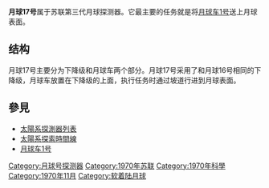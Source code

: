 {{Infobox spacecraft
| Name                   = '''月球17号'''(Luna 17) 
| Image                  = 
| Caption                = 月球17号
| Mission_Identifier     = 
| Organisation           = [[苏联|苏联]]
| Major_Contractors      = [[Lavochkin|GSMZ Lavochkin]]
| Bus                    = 
| Mission_Type           = [[月面学|月面学]] [[月球步行者|月球车]]
| Satellite_Of           = [[月球|月球]]
| Orbital_Insertion_Date = 1970年11月15日
| Orbits                 = 
| Launch Date            = 1970年11月10日 14:44:01 UTC
| Carrier_Rocket         = [[質子K型運載火箭|质子-8K82K]]/[[D组级|D]]
| Flight Number          = 
| Launch_Site            = [[拜科努尔航天发射场|拜科努尔航天发射场]]
| Mission_Duration       = 322 天<br/>最后联系在1971年9月14日 13:05 UTC
| MissionHighlight       = 着陆月球车, 旅行10,540米
| Decay                  =
| COSPAR_ID              = 1970-095A
| nolink                 = y<!--set to anything to prevent linking COSPAR to NSSDC database-->
| Webpage                = 
| Mass                   = {{Convert|5700|kg|abbr=on}}
| Dimensions             = 
| Power                  = 
| Batteries              = 
<!--Planetary/Lunar landing-->
| Planet                 = [[月球|月球]]
| Planet_Landing         = 1970年8月17日 03:46:50 UTC
| Planet_Coords          = 38°17'N 35°W
| Planet_Depart          = 
<!--Instruments-->
| Instruments            = 
| Main_Instruments       = Photographic imaging system<br/>X-ray spectrometer<br/>Penetrometer<br/>Laser reflector<br/>Radiation detectors<br/>X-ray telescope<br/>Odometer/Speedometer 
| Resolution             = 
| Spectral_Band          = 
| Data_Rate              = 
| SSR                    = <!--solid-state recorder-->
| IMG_Resolution         = 
<!--Transponders-->
| Transponders           = 
| Transponder Capacity   = 
| Coverage               = 
| Twta output power      = 
| Bandwidth              = 
| EIRP                   = 
| Refs                   = [http://nssdc.gsfc.nasa.gov/nmc/spacecraftDisplay.do?id=1970-095A NASA NSSDC Master Catalog]
| Below                  = 
}}

'''月球17号'''属于苏联第三代月球探测器。它最主要的任务就是将[[月球车1号|月球车1号]]送上月球表面。
==结构==
{{See also|月球车1号}}
月球17号主要分为下降级和月球车两个部分。月球17号采用了和月球16号相同的下降级，月球车放置在下降级的上面，执行任务时通过坡道行进到月球表面。

==參見==
*[[太陽系探測器列表|太陽系探測器列表]]
*[[太陽系探索時間線|太陽系探索時間線]]
*[[月球车1号|月球车1号]]

{{月球计划}}
{{月球任務}}

[[Category:月球号探测器|Category:月球号探测器]]
[[Category:1970年苏联|Category:1970年苏联]]
[[Category:1970年科學|Category:1970年科學]]
[[Category:1970年11月|Category:1970年11月]]
[[Category:软着陆月球|Category:软着陆月球]]